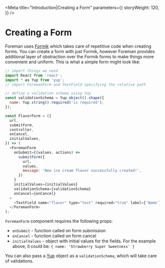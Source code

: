 
<Meta
  title="Introduction|Creating a Form"
  parameters={{
    storyWeight: 120,
  }}
/>

# Creating a Form

Foreman uses [Formik](https://jaredpalmer.com/formik/) which takes care of repetitive code when creating forms.
You can create a form with just Formik, however Foreman provides additional layer of obstraction over the Formik forms to make things more convenient and uniform. This is what a simple form might look like:

```js
// import things we need
import React from 'react';
import * as Yup from 'yup';
// import ForemanForm and TextField specifying the relative path

// define a validation schema using Yup
const validationSchema = Yup.object().shape({
  name: Yup.string().required('is required'),
});

const FlavorForm = ({
  url,
  submitForm,
  controller,
  onCancel,
  initialValues,
}) => (
  <ForemanForm
    onSubmit={(values, actions) =>
      submitForm({
        url,
        values,
        message: 'New ice cream flavor successfully created!',
      })
    }
    initialValues={initialValues}
    validationSchema={validationSchema}
    onCancel={onCancel}
  >
    <TextField name="flavor" type="text" required="true" label={'Name'} />
  </ForemanForm>
);
```

`ForemanForm` component requires the following props:

- `onSubmit` - function called on form submission
- `onCancel` - function called on form cancel
- `initialValues` - object with initial values for the fields. For the example above, it could be: `{ name: 'Strawberry Super Sweetness' }`

You can also pass a [Yup](https://github.com/jquense/yup) object as a `validationSchema`, which will take care of validations.
